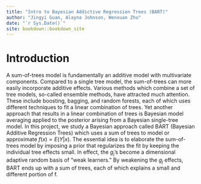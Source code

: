 ```yaml
--- 
title: "Intro to Bayesian Addictive Regression Trees (BART)"
author: "Jingyi Guan, Alayna Johnson, Wenxuan Zhu"
date: "`r Sys.Date()`"
site: bookdown::bookdown_site
---
```


# Introduction

A sum-of-trees model is fundamentally an additive model with multivariate components. Compared to a single tree model, the sum-of-trees can more easily incorporate additive effects. Various methods which combine a set of tree models, so-called ensemble methods, have attracted much attention. These include boosting, bagging, and random forests, each of which uses different techniques to fit a linear combination of trees. Yet another approach that results in a linear combination of trees is Bayesian model averaging applied to the posterior arising from a Bayesian single-tree model.
In this project, we study a Bayesian approach called BART (Bayesian Additive Regression Trees) which uses a sum of trees to model or approximate $f(x) = E(Y | x)$. The essential idea is to elaborate the sum-of-trees model by imposing a prior that regularizes the fit by keeping the individual tree effects small. In effect, the $g_j$‘s become a dimensional adaptive random basis of “weak learners.” By weakening the $g_j$ effects, BART ends up with a sum of trees, each of which explains a small and different portion of f.
